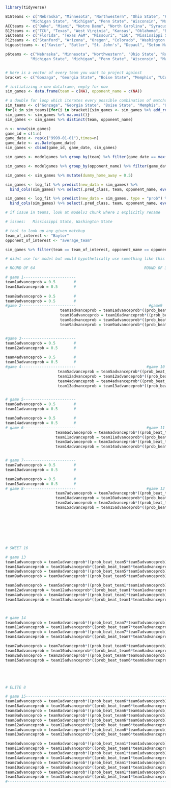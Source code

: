 ```{r}
library(tidyverse)
```

```{r}
B1Gteams <- c("Nebraska", "Minnesota", "Northwestern", "Ohio State", "Rutgers", "Iowa", "Illinois", 
           "Michigan State", "Michigan", "Penn State", "Wisconsin", "Maryland", "Purdue", "Indiana")
ACCteams <- c("Duke", "Miami", "Notre Dame", "North Carolina", "Syracuse", "Boston College", "Virginia Tech", "Virginia", "Pittsburgh", "NC State", "Georgia Tech", "Florida State", "Wake Forest", "Clemson", "Louisville")
B12teams <- c("TCU", "Texas", "West Virginia", "Kansas", "Oklahoma", "Baylor", "Iowa State", "Texas Tech", "Kansas State")
SECteams <- c("Florida", "Texas A&M", "Missouri", "LSU", "Mississippi St", "South Carolina", "Vanderbilt", "Alabama", "Ole Miss", "Georgia", "Auburn", "Arkansas", "Tennessee", "Kentucky")
P12teams <- c("Stanford", "Arizona", "Oregon", "Colorado", "Washington State", "UCLA", "USC", "Utah", "Washington", "Arizona State", "Oregon State", "California")
bigeastteams <- c("Xavier", "Butler", "St. John's", "Depaul", "Seton Hall", "Georgetown", "Providence", "Creighton", "Marquette", "Villanova", "UConn")

p6teams <- c("Nebraska", "Minnesota", "Northwestern", "Ohio State", "Rutgers", "Iowa", "Illinois", 
           "Michigan State", "Michigan", "Penn State", "Wisconsin", "Maryland", "Purdue", "Indiana", "Duke", "Miami", "Notre Dame", "North Carolina", "Syracuse", "Boston College", "Virginia Tech", "Virginia", "Pittsburgh", "NC State", "Georgia Tech", "Florida State", "Wake Forest", "Clemson", "Louisville", "TCU", "Texas", "West Virginia", "Kansas", "Oklahoma", "Baylor", "Iowa State", "Texas Tech", "Kansas State", "Florida", "Texas A&M", "Missouri", "LSU", "Mississippi St", "South Carolina", "Vanderbilt", "Alabama", "Ole Miss", "Georgia", "Stanford", "Arizona", "Oregon", "Colorado", "Washington St", "UCLA", "USC", "Utah", "Washington", "Arizona State", "Oregon State", "California", "Auburn", "Arkansas", "Tennessee", "Kentucky", "Xavier", "Butler", "St. John's", "Depaul", "Seton Hall", "Georgetown", "Providence", "Creighton", "Marquette", "Villanova", "UConn")


# here is a vector of every team you want to project against
bracket <- c("Gonzaga", "Georgia State", "Boise State", "Memphis", "UConn", "New Mexico St", "Arkansas", "Vermont", "Alabama", "Texas Tech", "Montana State", "Michigan State", "Davidson", "Duke", "CSU Fullerton", "Arizona", "Seton Hall", "TCU", "Houston", "Illinois", "UAB", "Chattanooga", "Colorado State" , "Michigan", "Tennessee", "Longwood", "Ohio State", "Loyola Chicago", "Villanova", "Delaware", "Kansas", "San Diego State", "Creighton", "Iowa", "Richmond", "Providence", "S Dakota St", "LSU", "Iowa State", "Wisconsin", "Colgate", "USC", "Miami", "Auburn", "J'Ville St", "Baylor", "Norfolk State", "North Carolina", "Marquette", "Saint Mary's", "UCLA", "Akron", "Virginia Tech", "Texas", "Purdue", "Yale", "Murray State", "San Francisco", "Kentucky", "Saint Peter's", "Rutgers", "Notre Dame", "Wright State", "Bryant", "Texas Southern", "Texas A&M-CC", "Wyoming", "Indiana", "average_team")

# initializing a new dataframe, empty for now
sim_games <- data.frame(team = c(NA), opponent_name = c(NA))

# a double for loop which iterates every possible combination of matchups and drops NA's and duplicates
sim_teams <- c("Gonzaga", "Georgia State", "Boise State", "Memphis", "UConn", "New Mexico St", "Arkansas", "Vermont", "Alabama", "Texas Tech", "Montana State", "Michigan State", "Davidson", "Duke", "CSU Fullerton", "Arizona", "Seton Hall", "TCU", "Houston", "Illinois", "UAB", "Chattanooga", "Colorado State" , "Michigan", "Tennessee", "Longwood", "Ohio State", "Loyola Chicago", "Villanova", "Delaware", "Kansas", "San Diego State", "Creighton", "Iowa", "Richmond", "Providence", "S Dakota St", "LSU", "Iowa State", "Wisconsin", "Colgate", "USC", "Miami", "Auburn", "J'Ville St", "Baylor", "Norfolk State", "North Carolina", "Marquette", "Saint Mary's", "UCLA", "Akron", "Virginia Tech", "Texas", "Purdue", "Yale", "Murray State", "San Francisco", "Kentucky", "Saint Peter's", "Rutgers", "Notre Dame", "Wright State", "Bryant", "Texas Southern", "Texas A&M-CC", "Wyoming", "Indiana", "average_team")
for(k in sim_teams){for(i in bracket){sim_games <- sim_games %>% add_row(team = sim_teams, opponent_name = i)}
sim_games <- sim_games %>% na.omit()}
sim_games <- sim_games %>% distinct(team, opponent_name)

n <- nrow(sim_games)
game_id = c(1:n)
game_date <- rep(c("9999-01-01"),times=n)
game_date <- as.Date(game_date)
sim_games <- cbind(game_id, game_date, sim_games)

```

```{r}
sim_games <- modelgames %>% group_by(team) %>% filter(game_date == max(game_date) & season == 2022) %>% select(-TeamResult, -starts_with("opp"), -game_id, -game_date) %>% right_join(sim_games)

sim_games <- modelgames %>% group_by(opponent_name) %>% filter(game_date == max(game_date) & season == 2022) %>% ungroup() %>% select(-TeamResult, -starts_with("r"), -starts_with("cum"), -score_margin, -team, -game_id, -game_date, -season, -dummy_home_away, -game_id, -game_date) %>% right_join(sim_games) 

sim_games <- sim_games %>% mutate(dummy_home_away = 0.5)

sim_games <- log_fit %>% predict(new_data = sim_games) %>%
  bind_cols(sim_games) %>% select(.pred_class, team, opponent_name, everything())

sim_games <- log_fit %>% predict(new_data = sim_games, type = "prob") %>%
  bind_cols(sim_games) %>% select(.pred_class, team, opponent_name, everything())
```

```{r}
# if issue in teams, look at modelv3 chunk where I explicitly rename 

# issues:   Mississippi State, Washington State

# tool to look up any given matchup
team_of_interest <- "Baylor"
opponent_of_interest <- "average_team"

sim_games %>% filter(team == team_of_interest, opponent_name == opponent_of_interest)
```

```{r}
# didnt use for model but would hypothetically use something like this to calculate round probabilities and perhaps make a model tailored to maximizing points on bracket challenge / ie heavily favor teams with best shot to go deep

# ROUND OF 64                                                ROUND OF 32

# game 1-----------------------
team1advanceprob = 0.5        #
team16advanceprob = 0.5       #                                 
                        
team8advanceprob = 0.5        #
team9advanceprob = 0.5        #
#game 2------------------------                                #game9
                        team1advanceprob = team1advanceprob*((prob_beat_team8*team8advanceprob)+(prob_beat_team9*team9advanceprob))
                        team16advanceprob = team16advanceprob*((prob_beat_team8*team8advanceprob)+(prob_beat_team9*team9advanceprob))
                        team8advanceprob = team8advanceprob*((prob_beat_team1*team1advanceprob)+(prob_beat_team16*team16advanceprob))
                        team9advanceprob = team9advanceprob*((prob_beat_team1*team1advanceprob)+(prob_beat_team16*team16advanceprob))


#game 3------------------------
team5advanceprob = 0.5        #
team12advanceprob = 0.5       #                                 
                       
team4advanceprob = 0.5        #
team13advanceprob = 0.5       #
#game 4------------------------                               #game 10
                       team5advanceprob = team5advanceprob*((prob_beat_team4*team4advanceprob)+(prob_beat_team13*team13advanceprob))
                       team12advanceprob = team12advanceprob*((prob_beat_team4*team4advanceprob)+(prob_beat_team13*team13advanceprob))
                       team4advanceprob = team4advanceprob*((prob_beat_team5*team5advanceprob)+(prob_beat_team12*team12advanceprob))
                       team13advanceprob = team13advanceprob*((prob_beat_team5*team5advanceprob)+(prob_beat_team12*team12advanceprob))


# game 5-----------------------
team6advanceprob = 0.5        #
team11advanceprob = 0.5       #

team3advanceprob = 0.5        #
team14advanceprob = 0.5       #
# game 6-----------------------                               #game 11
                      team6advanceprob = team6advanceprob*((prob_beat_team3*team3advanceprob)+(prob_beat_team14*team14advanceprob))
                      team11advanceprob = team11advanceprob*((prob_beat_team3*team3advanceprob)+(prob_beat_team14*team14advanceprob))
                      team3advanceprob = team3advanceprob*((prob_beat_team6*team6advanceprob)+(prob_beat_team11*team11advanceprob))
                      team14advanceprob = team14advanceprob*((prob_beat_team6*team6advanceprob)+(prob_beat_team11*team11advanceprob))


# game 7-----------------------
team7advanceprob = 0.5        #
team10advanceprob = 0.5       #                                

team2advanceprob = 0.5        #
team15advanceprob = 0.5       #
# game 8-----------------------                               #game 12
                      team7advanceprob = team7advanceprob*((prob_beat_team2*team2advanceprob)+(prob_beat_team15*team15advanceprob))
                      team10advanceprob = team10advanceprob*((prob_beat_team2*team2advanceprob)+(prob_beat_team15*team15advanceprob))
                      team2advanceprob = team2advanceprob*((prob_beat_team7*team7advanceprob)+(prob_beat_team10*team10advanceprob))
                      team15advanceprob = team15advanceprob*((prob_beat_team7*team7advanceprob)+(prob_beat_team10*team10advanceprob))








# SWEET 16

# game 13
team1advanceprob = team1advanceprob*((prob_beat_team5*team5advanceprob)+(prob_beat_team12*team12advanceprob)+(prob_beat_team4*team4advanceprob)+(prob_beat_team13*team13advanceprob))
team16advanceprob = team16advanceprob*((prob_beat_team5*team5advanceprob)+(prob_beat_team12*team12advanceprob)+(prob_beat_team4*team4advanceprob)+(prob_beat_team13*team13advanceprob))
team8advanceprob = team8advanceprob*((prob_beat_team5*team5advanceprob)+(prob_beat_team12*team12advanceprob)+(prob_beat_team4*team4advanceprob)+(prob_beat_team13*team13advanceprob))
team9advanceprob = team9advanceprob*((prob_beat_team5*team5advanceprob)+(prob_beat_team12*team12advanceprob)+(prob_beat_team4*team4advanceprob)+(prob_beat_team13*team13advanceprob))

team5advanceprob = team5advanceprob*((prob_beat_team1*team1advanceprob)+(prob_beat_team16*team16advanceprob)+(prob_beat_team8*team8advanceprob)+(prob_beat_team9*team9advanceprob))
team12advanceprob = team12advanceprob*((prob_beat_team1*team1advanceprob)+(prob_beat_team16*team16advanceprob)+(prob_beat_team8*team8advanceprob)+(prob_beat_team9*team9advanceprob))
team4advanceprob = team4advanceprob*((prob_beat_team1*team1advanceprob)+(prob_beat_team16*team16advanceprob)+(prob_beat_team8*team8advanceprob)+(prob_beat_team9*team9advanceprob))
team13advanceprob = team13advanceprob*((prob_beat_team1*team1advanceprob)+(prob_beat_team16*team16advanceprob)+(prob_beat_team8*team8advanceprob)+(prob_beat_team9*team9advanceprob))



# game 14
team6advanceprob = team6advanceprob*((prob_beat_team7*team7advanceprob)+(prob_beat_team10*team10advanceprob)+(prob_beat_team2*team2advanceprob)+(prob_beat_team15*team15advanceprob))
team11advanceprob = team11advanceprob*((prob_beat_team7*team7advanceprob)+(prob_beat_team10*team10advanceprob)+(prob_beat_team2*team2advanceprob)+(prob_beat_team15*team15advanceprob))
team3advanceprob = team3advanceprob*((prob_beat_team7*team7advanceprob)+(prob_beat_team10*team10advanceprob)+(prob_beat_team2*team2advanceprob)+(prob_beat_team15*team15advanceprob))
team14advanceprob = team14advanceprob*((prob_beat_team7*team7advanceprob)+(prob_beat_team10*team10advanceprob)+(prob_beat_team2*team2advanceprob)+(prob_beat_team15*team15advanceprob))

team7advanceprob = team7advanceprob*((prob_beat_team6*team6advanceprob)+(prob_beat_team11*team11advanceprob)+(prob_beat_team3*team3advanceprob)+(prob_beat_team14*team14advanceprob))
team10advanceprob = team10advanceprob*((prob_beat_team6*team6advanceprob)+(prob_beat_team11*team11advanceprob)+(prob_beat_team3*team3advanceprob)+(prob_beat_team14*team14advanceprob))
team2advanceprob = team2advanceprob*((prob_beat_team6*team6advanceprob)+(prob_beat_team11*team11advanceprob)+(prob_beat_team3*team3advanceprob)+(prob_beat_team14*team14advanceprob))
team15advanceprob = team15advanceprob*((prob_beat_team6*team6advanceprob)+(prob_beat_team11*team11advanceprob)+(prob_beat_team3*team3advanceprob)+(prob_beat_team14*team14advanceprob))





# ELITE 8

# game 15---------------------------------------------------------------------
team1advanceprob = team1advanceprob*((prob_beat_team6*team6advanceprob)+(prob_beat_team11*team11advanceprob)+(prob_beat_team3*team3advanceprob)+(prob_beat_team14*team14advanceprob)+(prob_beat_team7*team7advanceprob)+(prob_beat_team10*team10advanceprob)+(prob_beat_team2*team2advanceprob)+(prob_beat_team15*team15advanceprob))
team16advanceprob = team16advanceprob*((prob_beat_team6*team6advanceprob)+(prob_beat_team11*team11advanceprob)+(prob_beat_team3*team3advanceprob)+(prob_beat_team14*team14advanceprob)+(prob_beat_team7*team7advanceprob)+(prob_beat_team10*team10advanceprob)+(prob_beat_team2*team2advanceprob)+(prob_beat_team15*team15advanceprob))
team8advanceprob = team8advanceprob*((prob_beat_team6*team6advanceprob)+(prob_beat_team11*team11advanceprob)+(prob_beat_team3*team3advanceprob)+(prob_beat_team14*team14advanceprob)+(prob_beat_team7*team7advanceprob)+(prob_beat_team10*team10advanceprob)+(prob_beat_team2*team2advanceprob)+(prob_beat_team15*team15advanceprob))
team9advanceprob = team9advanceprob*((prob_beat_team6*team6advanceprob)+(prob_beat_team11*team11advanceprob)+(prob_beat_team3*team3advanceprob)+(prob_beat_team14*team14advanceprob)+(prob_beat_team7*team7advanceprob)+(prob_beat_team10*team10advanceprob)+(prob_beat_team2*team2advanceprob)+(prob_beat_team15*team15advanceprob))
team5advanceprob = team5advanceprob*((prob_beat_team6*team6advanceprob)+(prob_beat_team11*team11advanceprob)+(prob_beat_team3*team3advanceprob)+(prob_beat_team14*team14advanceprob)+(prob_beat_team7*team7advanceprob)+(prob_beat_team10*team10advanceprob)+(prob_beat_team2*team2advanceprob)+(prob_beat_team15*team15advanceprob))
team12advanceprob = team12advanceprob*((prob_beat_team6*team6advanceprob)+(prob_beat_team11*team11advanceprob)+(prob_beat_team3*team3advanceprob)+(prob_beat_team14*team14advanceprob)+(prob_beat_team7*team7advanceprob)+(prob_beat_team10*team10advanceprob)+(prob_beat_team2*team2advanceprob)+(prob_beat_team15*team15advanceprob))
team4advanceprob = team4advanceprob*((prob_beat_team6*team6advanceprob)+(prob_beat_team11*team11advanceprob)+(prob_beat_team3*team3advanceprob)+(prob_beat_team14*team14advanceprob)+(prob_beat_team7*team7advanceprob)+(prob_beat_team10*team10advanceprob)+(prob_beat_team2*team2advanceprob)+(prob_beat_team15*team15advanceprob))
team13advanceprob = team13advanceprob*((prob_beat_team6*team6advanceprob)+(prob_beat_team11*team11advanceprob)+(prob_beat_team3*team3advanceprob)+(prob_beat_team14*team14advanceprob)+(prob_beat_team7*team7advanceprob)+(prob_beat_team10*team10advanceprob)+(prob_beat_team2*team2advanceprob)+(prob_beat_team15*team15advanceprob))

team6advanceprob = team6advanceprob*((prob_beat_team1*team1advanceprob)+(prob_beat_team16*team16advanceprob)+(prob_beat_team8*team8advanceprob)+(prob_beat_team9*team9advanceprob)+(prob_beat_team5*team5advanceprob)+(prob_beat_team12*team12advanceprob)+(prob_beat_team4*team4advanceprob)+(prob_beat_team13*team13advanceprob))
team11advanceprob = team11advanceprob*((prob_beat_team1*team1advanceprob)+(prob_beat_team16*team16advanceprob)+(prob_beat_team8*team8advanceprob)+(prob_beat_team9*team9advanceprob)+(prob_beat_team5*team5advanceprob)+(prob_beat_team12*team12advanceprob)+(prob_beat_team4*team4advanceprob)+(prob_beat_team13*team13advanceprob))
team3advanceprob = team3advanceprob*((prob_beat_team1*team1advanceprob)+(prob_beat_team16*team16advanceprob)+(prob_beat_team8*team8advanceprob)+(prob_beat_team9*team9advanceprob)+(prob_beat_team5*team5advanceprob)+(prob_beat_team12*team12advanceprob)+(prob_beat_team4*team4advanceprob)+(prob_beat_team13*team13advanceprob))
team14advanceprob = team14advanceprob*((prob_beat_team1*team1advanceprob)+(prob_beat_team16*team16advanceprob)+(prob_beat_team8*team8advanceprob)+(prob_beat_team9*team9advanceprob)+(prob_beat_team5*team5advanceprob)+(prob_beat_team12*team12advanceprob)+(prob_beat_team4*team4advanceprob)+(prob_beat_team13*team13advanceprob))
team7advanceprob = team7advanceprob*((prob_beat_team1*team1advanceprob)+(prob_beat_team16*team16advanceprob)+(prob_beat_team8*team8advanceprob)+(prob_beat_team9*team9advanceprob)+(prob_beat_team5*team5advanceprob)+(prob_beat_team12*team12advanceprob)+(prob_beat_team4*team4advanceprob)+(prob_beat_team13*team13advanceprob))
team10advanceprob = team10advanceprob*((prob_beat_team1*team1advanceprob)+(prob_beat_team16*team16advanceprob)+(prob_beat_team8*team8advanceprob)+(prob_beat_team9*team9advanceprob)+(prob_beat_team5*team5advanceprob)+(prob_beat_team12*team12advanceprob)+(prob_beat_team4*team4advanceprob)+(prob_beat_team13*team13advanceprob))
team2advanceprob = team2advanceprob*((prob_beat_team1*team1advanceprob)+(prob_beat_team16*team16advanceprob)+(prob_beat_team8*team8advanceprob)+(prob_beat_team9*team9advanceprob)+(prob_beat_team5*team5advanceprob)+(prob_beat_team12*team12advanceprob)+(prob_beat_team4*team4advanceprob)+(prob_beat_team13*team13advanceprob))
team15advanceprob = team15advanceprob*((prob_beat_team1*team1advanceprob)+(prob_beat_team16*team16advanceprob)+(prob_beat_team8*team8advanceprob)+(prob_beat_team9*team9advanceprob)+(prob_beat_team5*team5advanceprob)+(prob_beat_team12*team12advanceprob)+(prob_beat_team4*team4advanceprob)+(prob_beat_team13*team13advanceprob))
#---------------------------------------------------------------------------------
```